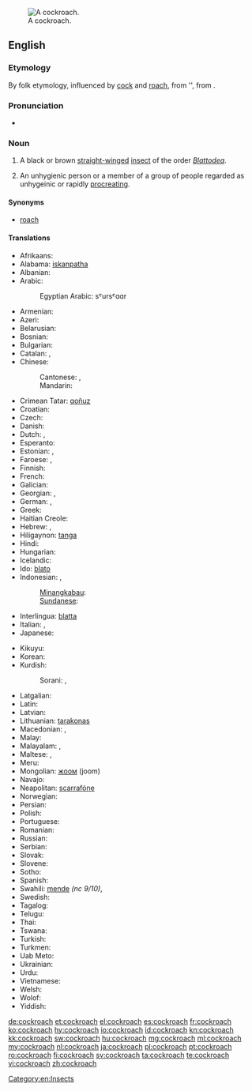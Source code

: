 [[Image:Cockroachcloseup.jpg|thumb|A cockroach.]]
==English==

{{wikipedia}}

===Etymology===
By folk etymology, influenced by [[cock]] and [[roach]], from {{etyl|es}} ''{{term|cucaracha||woodlouse|lang=es}}, from {{term|cuco||caterpillar|lang=es}}.

===Pronunciation===
* {{audio|en-us-cockroach.ogg|Audio (US)}}

===Noun===
{{en-noun|es}}

# {{zoology}} A black or brown [[straight]][[-winged]] [[insect]] of the order ''[[Blattodea]]''.
# {{slang|derogatory}} An unhygienic person or a member of a group of people regarded as unhygeinic or rapidly [[procreate|procreating]].

====Synonyms====
* [[roach]] {{qualifier|US}}

====Translations====
{{trans-top|insect}}
* Afrikaans: {{t-|af|kakkerlak|xs=Afrikaans}}
* Alabama: [[iskanpatha]]
* Albanian: {{t|sq|kacabu}}
* Arabic: {{t|ar|صرصور|m|tr=SurSuur}}
*: Egyptian Arabic: {{Arab|[[صرصار]]}} sˤursˤɑɑr
* Armenian: {{t-|hy|ուտիճ|tr=utič}}
* Azeri: {{t|az|tarakan}}
* Belarusian: {{t|be|прусак|sc=Cyrl}}
* Bosnian: {{t-|bs|žohar|m}}
* Bulgarian: {{t+|bg|хлебарка|f|tr=khlebarka}}
* Catalan: {{t-|ca|escarabat|m}}, {{t|ca|panerola|f}}
* Chinese:
*: Cantonese: {{t|yue|蟑|sc=Hani}}, {{t|yue|甴|sc=Hani}}
*: Mandarin: {{t-|cmn|蟑螂|tr=zhāngláng|sc=Hani}}
* Crimean Tatar: [[qoñuz]]
* Croatian: {{t+|hr|žohar|m}}
* Czech: {{t-|cs|šváb|m}}
* Danish: {{t+|da|kakerlak|c}}
* Dutch: {{t+|nl|kakkerlak|f}}, {{t-|nl|sissende kakkerlak|f}}
* Esperanto: {{t-|eo|blato|xs=Esperanto}}
* Estonian: {{t|et|prussakas}}, {{t|et|prussakalised|p}}
* Faroese: {{t|fo|grótlús|f}}, {{qualifier|colloquial}} {{t|fo|kakkulakkur|m}}
* Finnish: {{t-|fi|torakka}}
* French: {{t+|fr|cafard|m}}
* Galician: {{t|gl|barata}}
* Georgian: {{t|ka|აბანოს ჭია|tr=abanos chai|sc=Geor}}, {{t|ka|ტარაკანი|tr=tarakani|sc=Geor}}
* German: {{t+|de|Schabe|f}}, {{t+|de|Kakerlake|f}}
* Greek: {{t+|el|κατσαρίδα|f|tr=katsarída}}
* Haitian Creole: {{tø|ht|blat}}
* Hebrew: {{t-|he|ג׳וק|alt=ג׳וּק|tr=juq}}, {{t|he|תיקן|tr=tikan}}
* Hiligaynon: [[tanga]]
* Hindi: {{t|hi|तिलचट्टा|tr=tilcaṭṭā|xs=Hindi}}
* Hungarian: {{t+|hu|csótány}}
* Icelandic: {{t-|is|kakkalakki|m}}
* Ido: [[blato]]
* Indonesian: {{t+|id|kecoak|xs=Indonesian}}, {{t-|id|kacoa|xs=Indonesian}}
*: [[Minangkabau]]: {{tø|min|lipeh}}
*: [[Sundanese]]: {{t|su|cucunguk}}
* Interlingua: [[blatta]]
* Italian: {{t-|it|blatta|f}}, {{t+|it|scarafaggio|m}}
* Japanese: {{t+|ja|ゴキブリ|tr=gokiburi}}
{{trans-mid}}
* Kikuyu: {{tø|ki|nyeje}}
* Korean: {{t-|ko|바퀴벌레|tr=bakwibeolle}}
* Kurdish:
*: Sorani: {{ku-Arab|[[سیسرک]]}}, {{ku-Arab|[[سیسارک]]}}
* Latgalian: {{tø|ltg|brusaks|m}}
* Latin: {{t+|la|blatta|f}}
* Latvian: {{t|lv|prusaks}}
* Lithuanian: [[tarakonas]] {{m}}
* Macedonian: {{t|mk|бубашваба|f|tr=bubašvába}}, {{t|mk|лебарка|f|tr=lébarka}}
* Malay: {{t-|ms|lipas|xs=Malay}}
* Malayalam: {{t-|ml|പാറ്റ|tr=pātta|sc=Mlym|xs=Malayalam}}, {{t-|ml|പാററ|tr=pātta|sc=Mlym|xs=Malayalam}}
* Maltese: {{t-|mt|wirdiena|f|xs=Maltese}}, {{t-|mt|kokroċ|m|xs=Maltese}}
* Meru: {{tø|mer|njenje}}
* Mongolian: [[жоом]] (joom)
* Navajo: {{tø|nv|chʼoshtsoh}}
* Neapolitan: [[scarrafóne]]
* Norwegian: {{t-|no|kakerlakk|m}}
* Persian: {{t+|fa|سوسک|tr=susk}}
* Polish: {{t+|pl|karaluch|m}}
* Portuguese: {{t+|pt|barata|f}}
* Romanian: {{t+|ro|gândac|m}}
* Russian: {{t+|ru|таракан|m|tr=tarakán}}
* Serbian: {{t|sr|бубашваба|sc=Cyrl}}
* Slovak: {{t|sk|šváb|m}}
* Slovene: {{t+|sl|ščurek|m}}
* Sotho: {{t|st|lephela|xs=Sotho}}
* Spanish: {{t+|es|cucaracha|f}}
* Swahili: [[mende]] ''(nc 9/10)'', {{t+|sw|kombamwiko|xs=Swahili}}
* Swedish: {{t+|sv|kackerlacka|c}}
* Tagalog: {{t|tl|ipis|xs=Tagalog}}
* Telugu: {{t+|te|బొద్దింక}}
* Thai: {{t|th|แมลงสาบ|tr=maelong sàap}}
* Tswana: {{t|tn|lefele}}
* Turkish: {{t+|tr|hamam böceği}}
* Turkmen: {{t|tk|saçakçy}}
* Uab Meto: {{tø|aoz|iki}}
* Ukrainian: {{t|uk|тарган|m|tr=tarhán}}
* Urdu: {{t|ur|جهنگر|xs=Urdu}}
* Vietnamese: {{t-|vi|con gián|xs=Vietnamese}}
* Welsh: {{t|cy|chwilod duon}}
* Wolof: {{t|wo|mbóot|alt=mbóot mi}}
* Yiddish: {{t|yi|טאַראַקאַן|sc=Hebr}}
{{trans-bottom}}

[[Category:en:Insects]]

[[de:cockroach]]
[[et:cockroach]]
[[el:cockroach]]
[[es:cockroach]]
[[fr:cockroach]]
[[ko:cockroach]]
[[hy:cockroach]]
[[io:cockroach]]
[[id:cockroach]]
[[kn:cockroach]]
[[kk:cockroach]]
[[sw:cockroach]]
[[hu:cockroach]]
[[mg:cockroach]]
[[ml:cockroach]]
[[my:cockroach]]
[[nl:cockroach]]
[[ja:cockroach]]
[[pl:cockroach]]
[[pt:cockroach]]
[[ro:cockroach]]
[[fi:cockroach]]
[[sv:cockroach]]
[[ta:cockroach]]
[[te:cockroach]]
[[vi:cockroach]]
[[zh:cockroach]]